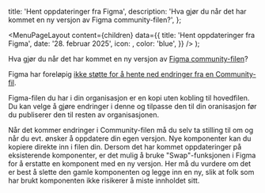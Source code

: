 

  title: 'Hent oppdateringer fra Figma',
  description:
    'Hva gjør du når det har kommet en ny versjon av Figma community-filen?',
};

  <MenuPageLayout
    content={children}
    data={{
      title: 'Hent oppdateringer fra Figma',
      date: '28. februar 2025',
      icon: <PaletteIcon />,
      color: 'blue',
    }}
  />
);

Hva gjør du når det har kommet en ny versjon av [Figma community-filen](https://www.figma.com/@designsystemet)?

Figma har foreløpig [ikke støtte for å hente ned endringer fra en Community-fil](https://forum.figma.com/t/need-a-way-to-get-latest-updates-or-subscribe-to-changes-from-a-published-community-file/32571). 

Figma-filen du har i din organisasjon er en kopi uten kobling til hovedfilen. Du kan velge å gjøre endringer i denne og tilpasse den til din oranisasjon før du publiserer den til resten av organisasjonen. 

Når det kommer endringer i Community-filen må du selv ta stilling til om og når du evt. ønsker å oppdatere din egen versjon. Nye komponenter kan du kopiere direkte inn i filen din. Dersom det har kommet oppdateringer på eksisterende komponenter, er det mulig å bruke "Swap"-funksjonen i Figma for å erstatte en komponent med en ny versjon. Her må du vurdere om det er best å slette den gamle komponenten og legge inn en ny, slik at folk som har brukt komponenten ikke risikerer å miste innholdet sitt. 

